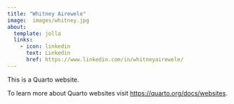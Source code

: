 ```yaml
---
title: "Whitney Airewele"
image:  images/whitney.jpg
about:
  template: jolla
  links:
    - icon: linkedin
      text: Linkedin
      href: https://www.linkedin.com/in/whitneyairewele/
---
```


This is a Quarto website.

To learn more about Quarto websites visit <https://quarto.org/docs/websites>.
